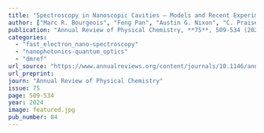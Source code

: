 ```yaml
---
title: "Spectroscopy in Nanoscopic Cavities – Models and Recent Experiments"
author: ["Marc R. Bourgeois", "Feng Pan", "Austin G. Nixon", "C. Praise Anyanwu", "Jennifer A. Dionne", "Randall H. Goldsmith", "David J. Masiello"]
publication: "Annual Review of Physical Chemistry, **75**, 509-534 (2024)"
categories:
  - "fast_electron_nano-spectroscopy"
  - "nanophotonics-quantum_optics"
  - "dmref"
url_source: "https://www.annualreviews.org/content/journals/10.1146/annurev-physchem-083122-125525"
url_preprint: 
journ: "Annual Review of Physical Chemistry"
issue: 75
page: 509-534
year: 2024
image: featured.jpg
pub_number: 84
---
```

